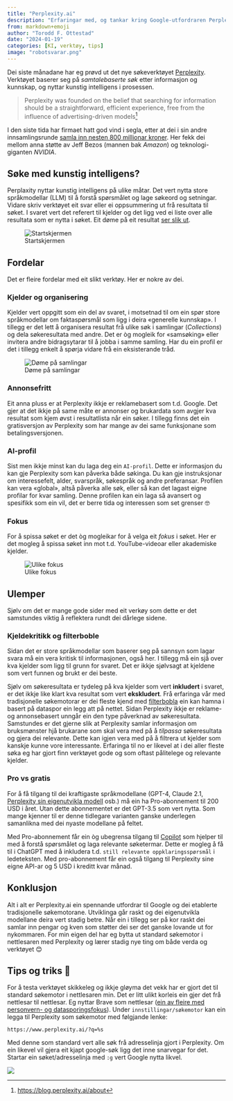 ```yaml
---
title: "Perplexity.ai"
description: "Erfaringar med, og tankar kring Google-utfordraren Perplexity.ai"
from: markdown+emoji
author: "Torodd F. Ottestad"
date: "2024-01-19"
categories: [KI, verktøy, tips]
image: "robotsvarar.png"
---
```


Dei siste månadane har eg prøvd ut det nye søkeverktøyet [Perplexity](https://www.perplexity.ai/). Verktøyet baserer seg på *samtalebaserte søk* etter informasjon og kunnskap, og nyttar kunstig intelligens i prosessen. 

> Perplexity was founded on the belief that searching for information should be a straightforward, efficient experience, free from the influence of advertising-driven models[^1] 

[^1]: [https://blog.perplexity.ai/about](https://blog.perplexity.ai/about)

I den siste tida har firmaet hatt god vind i segla, etter at dei i sin andre innsamlingsrunde [samla inn nesten 800 millionar kroner](https://blog.perplexity.ai/blog/perplexity-raises-series-b-funding-round). Her fekk dei mellom anna støtte av Jeff Bezos (mannen bak *Amazon*) og teknologi-giganten *NVIDIA*. 

## Søke med kunstig intelligens?

Perplaxity nyttar kunstig intelligens på ulike måtar. Det vert nytta store språkmodellar (LLM) til å forstå spørsmålet og lage søkeord og setningar. Vidare skriv verktøyet eit svar eller ei oppsummering ut frå resultata til søket. I svaret vert det referert til kjelder og det ligg ved ei liste over alle resultata som er nytta i søket. Eit døme på eit resultat [ser slik ut](https://www.perplexity.ai/search/Perplexityai-PDbmrD8HR6evAzagNHwFDg?s=c). 

![Startskjermen](startskjerm.png)

## Fordelar

Det er fleire fordelar med eit slikt verktøy. Her er nokre av dei.

### Kjelder og organisering

Kjelder vert oppgitt som ein del av svaret, i motsetnad til om ein spør store språkmodellar om faktaspørsmål som ligg i deira «generelle kunnskap». I tillegg er det lett å organisera resultat frå ulike søk i samlingar (*Collections*) og dela søkeresultata med andre. Det er òg mogleik for «samsøking» eller invitera andre bidragsytarar til å jobba i samme samling. Har du ein profil er det i tillegg enkelt å spørja vidare frå ein eksisterande tråd. 

![Døme på samlingar](samlingar.png)

### Annonsefritt

Eit anna pluss er at Perplexity ikkje er reklamebasert som t.d. Google. Det gjer at det ikkje på same måte er annonser og brukardata som avgjer kva resultat som kjem øvst i resultatlista når ein søker. I tillegg finns det ein gratisversjon av Perplexity som har mange av dei same funksjonane som betalingsversjonen. 

### AI-profil

Sist men ikkje minst kan du laga deg  ein `AI-profil`. Dette er informasjon du kan gje Perplexity som kan påverka både søkinga. Du kan gje instruksjonar om interessefelt, alder, svarspråk, søkespråk og andre preferansar. Profilen kan vera «global», altså påverka alle søk, eller så kan det lagast eigne profilar for kvar samling. Denne profilen kan ein laga så avansert og spesifikk som ein vil, det er berre tida og interessen som set grenser 🤓 

### Fokus

For å spissa søket er det òg mogleikar for å velga eit *fokus* i søket. Her er det mogleg å spissa søket inn mot t.d. YouTube-videoar eller akademiske kjelder. 

![Ulike fokus](fokus.png)

## Ulemper

Sjølv om det er mange gode sider med eit verkøy som dette er det samstundes viktig å reflektera rundt dei dårlege sidene. 

### Kjeldekritikk og filterboble

Sidan det er store språkmodellar som baserer seg på sannsyn som lagar svara må ein vera kritisk til informasjonen, også her. I tillegg må ein sjå over kva kjelder som ligg til grunn for svaret. Det er ikkje sjølvsagt at kjeldene som vert funnen og brukt er dei beste. 

Sjølv om søkeresultata er tydeleg på kva kjelder som vert **inkludert** i svaret, er det ikkje like klart kva resultat som vert **ekskludert**. Frå erfaringa vår med tradisjonelle søkemotorar er dei fleste kjend med [filterbobla](https://www.perplexity.ai/search/Kva-er-filterboble-e8lLtSqxTLqEYeRZfwC.hQ?s=c) ein kan hamna i basert på dataspor ein legg att på nettet. Sidan Perplexity ikkje er reklame- og annonsebasert unngår ein den type påverknad av søkeresultata. Samstundes er det gjerne slik at Perplexity samlar informasjon om bruksmønster hjå brukarane som skal vera med på å *tilpassa* søkeresultata og gjera dei relevante. Dette kan igjen vera med på å filtrera ut kjelder som kanskje kunne vore interessante. Erfaringa til no er likevel at i dei aller fleste søka eg har gjort finn verktøyet gode og som oftast pålitelege og relevante kjelder. 

### Pro vs gratis

For å få tilgang til dei kraftigaste språkmodellane (GPT-4, Claude 2.1, [Perplexity sin eigenutvikla modell](https://blog.perplexity.ai/blog/introducing-pplx-online-llms) osb.) må ein ha Pro-abonnement til 200 USD i året. Utan dette abonnementet er det GPT-3.5  som vert nytta. Som mange kjenner til er denne tidlegare varianten ganske underlegen samanlikna med dei nyaste modellane på feltet. 

Med Pro-abonnement får ein òg ubegrensa tilgang til [Copilot](https://blog.perplexity.ai/getting-started#copilot) som hjelper til med å forstå spørsmålet og laga relevante søketermar. Dette er mogleg å få til i ChatGPT med å inkludera t.d. `still relevante oppklaringsspørsmål` i ledeteksten. 
Med pro-abonnement får ein også tilgang til Perplexity sine eigne API-ar og 5 USD i kreditt kvar månad. 

## Konklusjon

Alt i alt er Perplexity.ai ein spennande utfordrar til Google og dei etablerte tradisjonelle søkemotorane. Utviklinga går raskt og dei eigenutvikla modellane deira vert stadig betre. Når ein i tillegg ser på kor raskt dei samlar inn pengar og kven som støtter dei ser det ganske lovande ut for nykommaren. For min eigen del har eg bytta ut standard søkemotor i nettlesaren med Perplexity og lærer stadig nye ting om både verda og verktøyet 😊


## Tips og triks 🚀

For å testa verktøyet skikkeleg og ikkje gløyma det vekk har er gjort det til standard søkemotor i nettlesaren min. Det er litt ulikt korleis ein gjer det frå nettlesar til nettlesar. Eg nyttar Brave som nettlesar ([ein av fleire med personvern- og datasporingsfokus](https://www.perplexity.ai/search/Brave-VS-Firefox-gRNt_tBDR5eRzt.YrfFxlg?s=c)). Under `innstillingar/søkemotor` kan ein legga til Perplexity som søkemotor med følgjande lenke: 


`https://www.perplexity.ai/?q=%s`


Med denne som standard vert alle søk frå adresselinja gjort i Perplexity. Om ein likevel vil gjera eit kjapt google-søk ligg det inne snarvegar for det. Startar ein søket/adresselinja med `:g` vert Google nytta likvel. 

![](Brave%20Browser%20anim.gif)